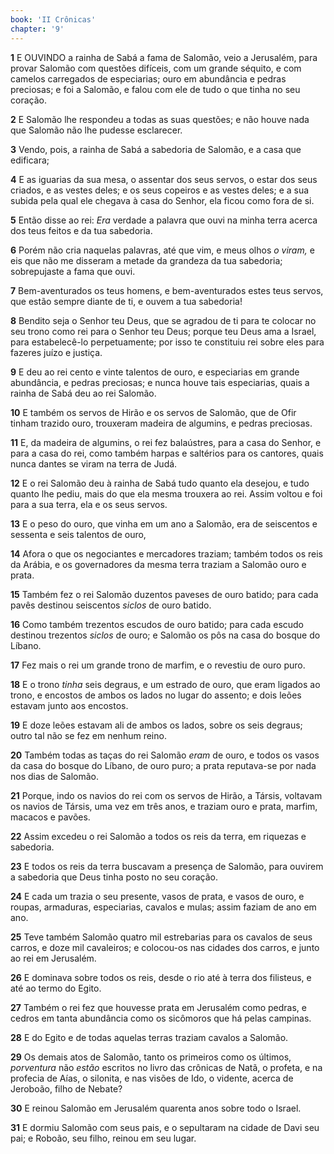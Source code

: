 ```yaml
---
book: 'II Crônicas'
chapter: '9'
---
```


**1** E OUVINDO a rainha de Sabá a fama de Salomão, veio a Jerusalém, para provar Salomão com questões difíceis, com um grande séquito, e com camelos carregados de especiarias; ouro em abundância e pedras preciosas; e foi a Salomão, e falou com ele de tudo o que tinha no seu coração.

**2** E Salomão lhe respondeu a todas as suas questões; e não houve nada que Salomão não lhe pudesse esclarecer.

**3** Vendo, pois, a rainha de Sabá a sabedoria de Salomão, e a casa que edificara;

**4** E as iguarias da sua mesa, o assentar dos seus servos, o estar dos seus criados, e as vestes deles; e os seus copeiros e as vestes deles; e a sua subida pela qual ele chegava à casa do Senhor, ela ficou como fora de si.

**5** Então disse ao rei: _Era_ verdade a palavra que ouvi na minha terra acerca dos teus feitos e da tua sabedoria.

**6** Porém não cria naquelas palavras, até que vim, e meus olhos _o viram,_ e eis que não me disseram a metade da grandeza da tua sabedoria; sobrepujaste a fama que ouvi.

**7** Bem-aventurados os teus homens, e bem-aventurados estes teus servos, que estão sempre diante de ti, e ouvem a tua sabedoria!

**8** Bendito seja o Senhor teu Deus, que se agradou de ti para te colocar no seu trono como rei para o Senhor teu Deus; porque teu Deus ama a Israel, para estabelecê-lo perpetuamente; por isso te constituiu rei sobre eles para fazeres juízo e justiça.

**9** E deu ao rei cento e vinte talentos de ouro, e especiarias em grande abundância, e pedras preciosas; e nunca houve tais especiarias, quais a rainha de Sabá deu ao rei Salomão.

**10** E também os servos de Hirão e os servos de Salomão, que de Ofir tinham trazido ouro, trouxeram madeira de algumins, e pedras preciosas.

**11** E, da madeira de algumins, o rei fez balaústres, para a casa do Senhor, e para a casa do rei, como também harpas e saltérios para os cantores, quais nunca dantes se viram na terra de Judá.

**12** E o rei Salomão deu à rainha de Sabá tudo quanto ela desejou, e tudo quanto lhe pediu, mais do que ela mesma trouxera ao rei. Assim voltou e foi para a sua terra, ela e os seus servos.

**13** E o peso do ouro, que vinha em um ano a Salomão, era de seiscentos e sessenta e seis talentos de ouro,

**14** Afora o que os negociantes e mercadores traziam; também todos os reis da Arábia, e os governadores da mesma terra traziam a Salomão ouro e prata.

**15** Também fez o rei Salomão duzentos paveses de ouro batido; para cada pavês destinou seiscentos _siclos_ de ouro batido.

**16** Como também trezentos escudos de ouro batido; para cada escudo destinou trezentos _siclos_ de ouro; e Salomão os pôs na casa do bosque do Líbano.

**17** Fez mais o rei um grande trono de marfim, e o revestiu de ouro puro.

**18** E o trono _tinha_ seis degraus, e um estrado de ouro, que eram ligados ao trono, e encostos de ambos os lados no lugar do assento; e dois leões estavam junto aos encostos.

**19** E doze leões estavam ali de ambos os lados, sobre os seis degraus; outro tal não se fez em nenhum reino.

**20** Também todas as taças do rei Salomão _eram_ de ouro, e todos os vasos da casa do bosque do Líbano, de ouro puro; a prata reputava-se por nada nos dias de Salomão.

**21** Porque, indo os navios do rei com os servos de Hirão, a Társis, voltavam os navios de Társis, uma vez em três anos, e traziam ouro e prata, marfim, macacos e pavões.

**22** Assim excedeu o rei Salomão a todos os reis da terra, em riquezas e sabedoria.

**23** E todos os reis da terra buscavam a presença de Salomão, para ouvirem a sabedoria que Deus tinha posto no seu coração.

**24** E cada um trazia o seu presente, vasos de prata, e vasos de ouro, e roupas, armaduras, especiarias, cavalos e mulas; assim faziam de ano em ano.

**25** Teve também Salomão quatro mil estrebarias para os cavalos de seus carros, e doze mil cavaleiros; e colocou-os nas cidades dos carros, e junto ao rei em Jerusalém.

**26** E dominava sobre todos os reis, desde o rio até à terra dos filisteus, e até ao termo do Egito.

**27** Também o rei fez que houvesse prata em Jerusalém como pedras, e cedros em tanta abundância como os sicômoros que há pelas campinas.

**28** E do Egito e de todas aquelas terras traziam cavalos a Salomão.

**29** Os demais atos de Salomão, tanto os primeiros como os últimos, _porventura_ não _estão_ escritos no livro das crônicas de Natã, o profeta, e na profecia de Aías, o silonita, e nas visões de Ido, o vidente, acerca de Jeroboão, filho de Nebate?

**30** E reinou Salomão em Jerusalém quarenta anos sobre todo o Israel.

**31** E dormiu Salomão com seus pais, e o sepultaram na cidade de Davi seu pai; e Roboão, seu filho, reinou em seu lugar.
